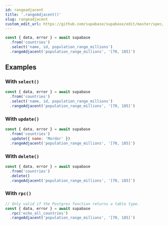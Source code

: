 ```yaml
---
id: rangeadjacent
title: '.rangeAdjacent()'
slug: rangeadjacent
custom_edit_url: https://github.com/supabase/supabase/edit/master/spec/supabase_js_v1_legacy.yml
---
```



```js
const { data, error } = await supabase
  .from('countries')
  .select('name, id, population_range_millions')
  .rangeAdjacent('population_range_millions', '[70, 185]')
```

## Examples

### With `select()`

```js
const { data, error } = await supabase
  .from('countries')
  .select('name, id, population_range_millions')
  .rangeAdjacent('population_range_millions', '[70, 185]')
```

### With `update()`

```js
const { data, error } = await supabase
  .from('countries')
  .update({ name: 'Mordor' })
  .rangeAdjacent('population_range_millions', '[70, 185]')
```

### With `delete()`

```js
const { data, error } = await supabase
  .from('countries')
  .delete()
  .rangeAdjacent('population_range_millions', '[70, 185]')
```

### With `rpc()`

```js
// Only valid if the Postgres function returns a table type.
const { data, error } = await supabase
  .rpc('echo_all_countries')
  .rangeAdjacent('population_range_millions', '[70, 185]')
```
